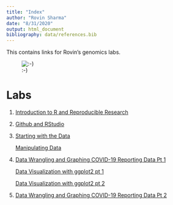 ```yaml
---
title: "Index"
author: "Rovin Sharma"
date: "8/31/2020"
output: html_document
bibliography: data/references.bib
---
```

This contains links for Rovin's genomics labs.

![:-)](images/Teletubby.jpg)

# Labs

1. [Introduction to R and Reproducible Research](lab1_rovinsharma.html)
2. [Github and RStudio](lab2_rovinsharma.html)
3. [Starting with the Data](lab3a_rovinsharma.html)

   [Manipulating Data](lab3b_rovinsharma.html)
4. [Data Wrangling and Graphing COVID-19 Reporting Data Pt 1](lab4_rovinsharma.html)

   [Data Visualization with ggplot2 pt 1](lab4a_rovinsharma.html)
   
   [Data Visualization with ggplot2 pt 2](lab4b_rovinsharma.html)
5. [Data Wrangling and Graphing COVID-19 Reporting Data Pt 2](lab5_rovinsharma.html)
   
   
    

